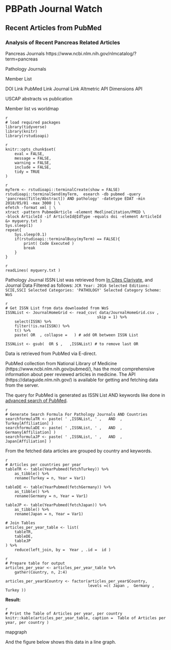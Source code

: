 # PBPath Journal Watch 

## Recent Articles from PubMed


### Analysis of Recent Pancreas Related Articles

Pancreas Journals
https://www.ncbi.nlm.nih.gov/nlmcatalog/?term=pancreas

Pathology Journals

Member List

DOI Link
PubMed Link
Journal Link
Altmetric API
Dimensions API


USCAP abstracts vs publication

Member list vs worldmap




```
{r , eval=FALSE, include=FALSE, echo=TRUE}
# load required packages
library(tidyverse)
library(knitr)
library(rstudioapi)
```

    
```
{r eval=FALSE, include=FALSE, echo=TRUE}
knitr::opts_chunk$set(
	eval = FALSE,
	message = FALSE,
	warning = FALSE,
	include = FALSE,
	tidy = TRUE
)
```



```
{r eval=FALSE, include=FALSE, echo=TRUE}
myTerm <- rstudioapi::terminalCreate(show = FALSE)
rstudioapi::terminalSend(myTerm,  esearch -db pubmed -query 'pancreas[Title/Abstract]) AND pathology' -datetype EDAT -min 2018/05/01 -max 3000 | \
efetch -format xml | \
xtract -pattern PubmedArticle -element MedlineCitation/PMID \
-block ArticleId -if ArticleId@IdType -equals doi -element ArticleId &> myquery.txt )
Sys.sleep(1)
repeat{
    Sys.sleep(0.1)
    if(rstudioapi::terminalBusy(myTerm) == FALSE){
        print( Code Executed )
        break
    }
}
```


```
{r eval=FALSE, include=FALSE, echo=TRUE}
readLines( myquery.txt )
```



Pathology Journal ISSN List was retrieved from [In Cites Clarivate](https://jcr.incites.thomsonreuters.com/), and Journal Data Filtered as follows: `JCR Year: 2016 Selected Editions: SCIE,SSCI Selected Categories: 'PATHOLOGY' Selected Category Scheme: WoS`

```
{r Get ISSN List from data downloaded from WoS 1, eval=FALSE, include=FALSE, echo=TRUE}
# Get ISSN List from data downloaded from WoS
ISSNList <- JournalHomeGrid <- read_csv( data/JournalHomeGrid.csv ,
                                        skip = 1) %>%
    select(ISSN) %>%
    filter(!is.na(ISSN)) %>%
    t() %>%
    paste( OR  , collapse =   ) # add OR between ISSN List

ISSNList <- gsub(  OR $ ,   ,ISSNList) # to remove last OR
```

Data is retrieved from PubMed via E-direct.

PubMed collection from National Library of Medicine (https://www.ncbi.nlm.nih.gov/pubmed/), has the most comprehensive information about peer reviewed articles in medicine.
The API (https://dataguide.nlm.nih.gov/) is available for getting and fetching data from the server.

The query for PubMed is generated as  ISSN List AND keywords  like done in [advanced search of PubMed](https://www.ncbi.nlm.nih.gov/pubmed/advanced).


```
{r Generate Search Formula For Pathology Journals AND Countries 1, eval=FALSE, include=FALSE, echo=TRUE}
# Generate Search Formula For Pathology Journals AND Countries
searchformulaTR <- paste( ' ,ISSNList, ' ,   AND  ,  Turkey[Affiliation] )
searchformulaDE <- paste( ' ,ISSNList, ' ,   AND  ,  Germany[Affiliation] )
searchformulaJP <- paste( ' ,ISSNList, ' ,   AND  ,  Japan[Affiliation] )
```



From the fetched data articles are grouped by country and keywords.

```
{r Articles per countries per year 1, eval=FALSE, include=FALSE, echo=TRUE}
# Articles per countries per year
tableTR <- table(YearPubmed(fetchTurkey)) %>%
    as_tibble() %>%
    rename(Turkey = n, Year = Var1)

tableDE <- table(YearPubmed(fetchGermany)) %>%
    as_tibble() %>%
    rename(Germany = n, Year = Var1)

tableJP <- table(YearPubmed(fetchJapan)) %>%
    as_tibble() %>%
    rename(Japan = n, Year = Var1)

# Join Tables
articles_per_year_table <- list(
    tableTR,
    tableDE,
    tableJP
) %>%
    reduce(left_join, by =  Year , .id =  id )

```


```
{r Prepare table for output 1, eval=FALSE, include=FALSE, echo=TRUE}
# Prepare table for output
articles_per_year <- articles_per_year_table %>%
    gather(Country, n, 2:4)

articles_per_year$Country <- factor(articles_per_year$Country,
                                    levels =c( Japan ,  Germany ,  Turkey ))
```


**Result:**


```
{r Print the Table of Articles per year per country 1, eval=FALSE, include=FALSE, echo=TRUE}
# Print the Table of Articles per year, per country
knitr::kable(articles_per_year_table, caption =  Table of Articles per year, per country )
```

mapgraph


And the figure below shows this data in a line graph.


